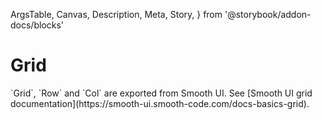   ArgsTable,
  Canvas,
  Description,
  Meta,
  Story,
} from '@storybook/addon-docs/blocks'

<Meta title="Components/Grid" component={Grid} />

# Grid

<Description>
  `Grid`, `Row` and `Col` are exported from Smooth UI. See [Smooth UI grid
  documentation](https://smooth-ui.smooth-code.com/docs-basics-grid).
</Description>

<Canvas>
  <Story name="default">
    <Grid />
  </Story>
</Canvas>

<ArgsTable of={Grid} />
